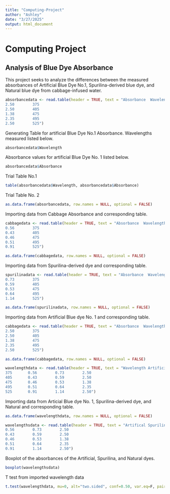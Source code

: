 ```yaml
---
title: "Computing-Project"
author: "Ashley"
date: "3/27/2025"
output: html_document
---
```


# Computing Project

## Analysis of Blue Dye Absorbance

This project seeks to analyze the differences between the measured absorbances of Artificial Blue Dye No.1, Spurilina-derived blue dye, and Natural blue dye from cabbage-infused water.

```r
absorbancedata <- read.table(header = TRUE, text = "Absorbance  Wavelength
2.50        375
2.50        405
1.38        475
2.35        495
2.50        525")
```

Generating Table for artificial Blue Dye No.1 Absorbance. Wavelengths measured listed below.

```r
absorbancedata$Wavelength
```

Absorbance values for artificial Blue Dye No. 1 listed below.

```r
absorbancedata$Absorbance
```

Trial Table No.1

```r
table(absorbancedata$Wavelength, absorbancedata$Absorbance)
```

Trial Table No. 2

```r
as.data.frame(absorbancedata, row.names = NULL, optional = FALSE)
```

Importing data from Cabbage Absorbance and corresponding table.

```r
cabbagedata <- read.table(header = TRUE, text = "Absorbance  Wavelength
0.56        375
0.43        405
0.46        475
0.51        495
0.91        525")
```

```r
as.data.frame(cabbagedata, row.names = NULL, optional = FALSE)
```

Importing data from Spurilina-derived dye and corresponding table.

```r
spurilinadata <- read.table(header = TRUE, text = "Absorbance  Wavelength
0.73        375
0.59        405
0.53        475
0.64        495
1.14        525")
```

```r
as.data.frame(spurilinadata, row.names = NULL, optional = FALSE)
```

Importing data from Artificial Blue dye No. 1 and corresponding table.

```r
cabbagedata <- read.table(header = TRUE, text = "Absorbance  Wavelength
2.50        375
2.50        405
1.38        475
2.35        495
2.50        525")
```

```r
as.data.frame(cabbagedata, row.names = NULL, optional = FALSE)
```

```r
wavelengthdata <- read.table(header = TRUE, text = "Wavelength Artificial Spurilina Natural
375       0.56        0.73        2.50
405       0.43        0.59        2.50
475       0.46        0.53        1.38
495       0.51        0.64        2.35
525       0.91        1.14        2.50")  
```

Importing data from Articial Blue dye No. 1, Spurilina-derived dye, and Natural and corresponding table.

```r
as.data.frame(wavelengthdata, row.names = NULL, optional = FALSE)
```

```r
wavelengthsdata <- read.table(header = TRUE, text = "Artifical Spurilina Natural
0.56        0.73        2.50
0.43        0.59        2.50
0.46        0.53        1.38
0.51        0.64        2.35
0.91        1.14        2.50")  
```

Boxplot of the absorbances of the Artificial, Spurilina, and Natural dyes.

```r
boxplot(wavelengthsdata)
```

T test from imported wavelength data

```r
t.test(wavelengthdata, mu=0, alt="two.sided", conf=0.50, var.eq=F, paired=F)
```